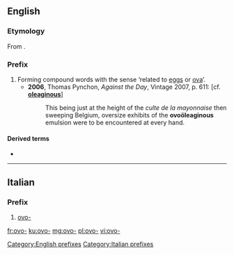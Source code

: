 {{also|ovo|óvo|óvó}}
==English==

===Etymology===
From {{etyl|la|en}} {{m|la|ovum||egg}}.

===Prefix===
{{head|en|prefixes}}

# Forming compound words with the sense ‘related to [[eggs]] or [[ova]]’.
#* '''2006''', Thomas Pynchon, ''Against the Day'', Vintage 2007, p. 611: [cf. '''[[oleaginous]]''']
#*: This being just at the height of the ''culte de la mayonnaise'' then sweeping Belgium, oversize exhibits of the '''ovoöleaginous''' emulsion were to be encountered at every hand.

====Derived terms====
* {{l|en|ovopathy}}

[[Category:English prefixes]]

----

==Italian==

===Prefix===
{{head|it|prefixes}}

# [[#English|ovo-]]

[[Category:Italian prefixes]]

[[fr:ovo-]]
[[ku:ovo-]]
[[mg:ovo-]]
[[pl:ovo-]]
[[vi:ovo-]]